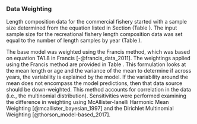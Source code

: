 ### Data Weighting

Length composition data for the commercial fishery started with a sample size determined from the equation listed in Section \ref{commercial-fishery} (Table \ref{tab:com-len-samps}). The input sample size for the recreational fishery length composition data was set equal to the number of length samples by year (Table \ref{tab:len-samps}). 

The base  model was weighted using the Francis method, which was based on equation TA1.8 in Francis [-@francis_data_2011]. The weightings applied using the Francis method are provided in Table \ref{tab:dw}. This formulation looks at the mean length or age and the variance of the mean to determine if across years, the variability is explained by the model. If the variability around the mean does not encompass the model predictions, then that data source should be down-weighted. This method accounts for correlation in the data (i.e., the multinomial distribution). Sensitivities were performed examining the difference in weighting using McAllister-Ianelli Harmonic Mean Weighting [@mcallister_bayesian_1997] and the Dirichlet Multinomial Weighting [@thorson_model-based_2017].